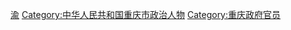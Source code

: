[[Category:中华人民共和国各省级行政区政府官员|渝]]
[[Category:中华人民共和国重庆市政治人物|Category:中华人民共和国重庆市政治人物]]
[[Category:重庆政府官员|Category:重庆政府官员]]